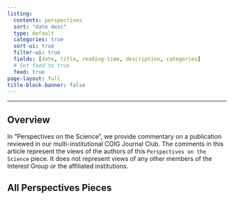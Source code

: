 ```yaml
---
listing:
  contents: perspectives  
  sort: "date desc"
  type: default
  categories: true
  sort-ui: true
  filter-ui: true 
  fields: [date, title, reading-time, description, categories]
  # Set feed to true
  feed: true
page-layout: full
title-block-banner: false
---
```



------------------------------------------------------------------------

## Overview

In "Perspectives on the Science", we provide commentary on a publication reviewed in our multi-institutional COIG Journal Club. The comments in this article represent the views of the authors of this `Perspectives on the Science` piece. It does not represent views of any other members of the Interest Group or the affiliated institutions.

## All Perspectives Pieces
